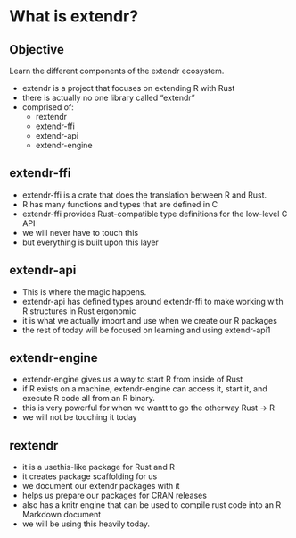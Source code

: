 # What is extendr?


::: callout-tip
## Objective

Learn the different components of the extendr ecosystem.
:::

- extendr is a project that focuses on extending R with Rust
- there is actually no one library called "extendr"
- comprised of:
    - rextendr
    - extendr-ffi
    - extendr-api
    - extendr-engine

## extendr-ffi

- extendr-ffi is a crate that does the translation between R and Rust.
- R has many functions and types that are defined in C
- extendr-ffi provides Rust-compatible type definitions for the low-level C API
- we will never have to touch this
- but everything is built upon this layer

## extendr-api

- This is where the magic happens.
- extendr-api has defined types around extendr-ffi to make working with R structures in Rust ergonomic
- it is what we actually import and use when we create our R packages
- the rest of today will be focused on learning and using extendr-api1

## extendr-engine

- extendr-engine gives us a way to start R from inside of Rust
- if R exists on a machine, extendr-engine can access it, start it, and execute R code all from an R binary.
- this is very powerful for when we wantt to go the otherway Rust -> R
- we will not be touching it today

## rextendr

- it is a usethis-like package for Rust and R
- it creates package scaffolding for us
- we document our extendr packages with it
- helps us prepare our packages for CRAN releases
- also has a knitr engine that can be used to compile rust code into an R Markdown document
- we will be using this heavily today.
